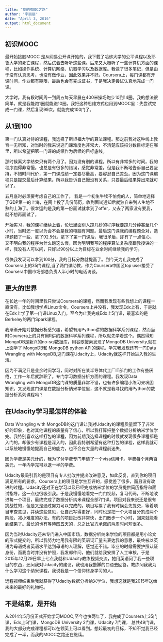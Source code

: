 ```yaml
---
title: "我的MOOC之路"
author: "李丽丽"
date: "April 3, 2016"
output: html_document
---
```


## 初识MOOC
 
最开始接触MOOC 是从网易公开课开始的，我下载了哈佛大学的公平课程以及耶鲁大学的死亡课程，然后试着去听听这些课。后来又大概听了一些计算机方面的课程，比如操作系统、计算机网络、机器学习以及数据库。我做了很多笔记，但是由于没有认真思考，也没有做作业，因此效果并不好。Coursera上，每门课都有开课时间，作业都有期限，最后也会有完成证书，于是我决定尝试认真地完成一门课。
 
大学时，我有段时间周一到周五每天早晨在400米操场跑步10到14圈。我的想法很简单，就是我能跑1圈就能跑10圈。我把这种思维方式也用到MOOC里：先尝试完成一门课，然后复现99次，就能完成100门了。
 
 
## 从1到100
 
第一门认真对待的课程，我选择了斯坦福大学的算法课程。那之前我对这种线上教育一无所知，对当时的我来说这门课难度也非常大，不清楚应该把分数目标定在哪里，所以希望把第一门课的成绩作为后续的目标底线。
 
那时候离大学结束只有两个月了。因为没有别的课程，所以有非常多的时间。我的程序跑得非常慢，也总是有很多的错误，感觉非常差，但是我不断地告诉自己要坚持，不惜时间代价，第一门课成绩一定要尽量高，要容忍自己差劲。因为这门课编程只是提交最后计算结果，所以我告诉自己慢没有关系，只要最后结果算出来就可以了。
 
五月底时必须要考虑自己的工作了， 我是一个初生牛犊不怕虎的人，简单地选择了GDP第一的上海，在网上投了几份简历，收到面试通知后就独自来到人生地不熟的上海了。很幸运的是我的第一份面试就拿到了offer，又去了两家没有要我，就不想再面试了。
 
开始实习，我的课程继续上着，论坛里面别人跑几秒的程序我要跑几分钟甚至几个小时，当时还一度以为会不会是我的电脑有问题。最后这门课我的编程题全对，选择题错了一些，拿了92.5分。拿下了第一门课后，我很矛盾，即有了一点信心，又不明白我的程序为什么跑这么慢，因为明明我写的程序算法复杂度跟教授讲的一样，我没有人可以问，只好以90分以上为目标在业余时间继续我的学习。
 
很快我发现可以拿到100分，我的目标分数就提高了。到今天为止我完成了Coursera上的35门课程,当了两门课助教，作为Coursera中国区top user接受了Coursera中国市场部总负责人半小时的电话访谈。
 
 
## 更大的世界
 
在长达一年的时间里我只尝试Coursera的课程，然而我发现有些我想上的课程一直没有。比如我想学点Linux命令，Coursera上并没有，我发现Edx上有，于是就在Edx上学了第一门课Linux入门。至今为止我完成Edx上5门课，最喜欢的是Berkeley的两门Spark课程。
 
我渐渐开始对数据分析感兴趣，希望有用Python讲的数据科学系列课程，然而当时Coursera上的只有用R讲的数据科学系列课程，所以就先学着这个。偶然得知MongoDB是新兴的no-sql数据库，用谷歌搜索发现了MongoDB University,就在上面学了 MongoDB和 MongoDB python API的课程。学完我发现还有一门Data Wrangling with MongoDB,这门课在Udacity上，Udacity就这样开始进入我的生活。
 
因为不满足只是业余时间学习，同时对所在某半导体代工厂IT部门的工作有些厌倦，工作一年后就辞职了，专门学习数据分析方面的课程。我发现Data Wrangling with MongoDB这门课的质量非常不错，也有许多编程小练习来巩固知识，又发现这门课是在数据分析纳米学位里，这不就是我寻找的用Python的数据分析系列课程吗？
 
 
## 在Udacity学习是怎样的体验
 
Data Wrangling with MongoDB的这门课让我对Udacity的课程质量留下了非常好的印象，也对其他课程的质量有了信心，所以我打算把整个数据分析纳米学位学完。我特别喜欢这样打包的课程，因为前期我选择课程的时候就发现很多课程都是入门的，却很少有课程是深入的，因此我特别希望有这种打包的课程，这样我就可以系统地慢慢地提高自己的能力，也不会在大量的课程前迷失。
 
因为学费是美元计的，我为了付学费专门申请了一个visa信用卡。学费每个月两百美元，一年内学完可以退一半的学费。
 
Udacity最吸引我的是项目有专人批改并提出改进意见，如此反复，直到你的项目满足所有的要求。Coursera上的项目是学生互评的，感觉差了很多，而且没有改进的过程。Udacity还对正在学习以及已经完成纳米学位的学员提供简历指导和面试指导，这一点也很吸引我。于是我慢慢地看完一门门视频，复习代码，不断地改进每一个项目，最终完成了数据分析纳米课程全部7门课。项目对我来说还是很有挑战性的，但是又是通过努力可以完成的。项目写累了我有时候会先提交，等着项目审查意见，并读这些意见，让自己写得更好，同时也是把一个大项目分割成两个阶段，减小难度的办法。有的的项目批改非常快，出门散步一个小时，回来就能看到结果了。最长的也有等待四五天的，总之比官方承诺的两周时间短很多。
 
因为当时Udacity还未专门进入中国市场，数据分析纳米学位的项目都是用小论文的形式提交的，所以我努力地用我有限的英语词汇量去表达我的意思，最终被以英语为母语或者英语水平达到母语的人理解，感觉还不错。毕业的时候需要护照认证身份，而我当时并没有护照，我发邮件问，他们就给我安排了人工审核，于是2015年12月29日早上七点我就和Udacity教练视频交流，她用英语问了我一些项目的东西，还问我对Udacity的建议，我也用我蹩脚的口语去回答。教练问我我为什么学习这个纳米课程，我说我是一个信仰终身学习的人。
 
远程视频结束后我就获得了Udacity数据分析纳米学位，我想这就是我2015年送给未来的最好的礼物吧。
 
## 不是结束，是开始
 
从2014年5月份正式开始学习MOOC,至今也快两年了，我完成了Coursera上35门课，Edx上5门课，MongoDB University 2门课，Udacity 7门课， 总共49门课，我的大部分完成课程都可以在领英上可以看到。想起最初的目标，不知不觉我已经完成了一半，而我的MOOC之路还在继续。